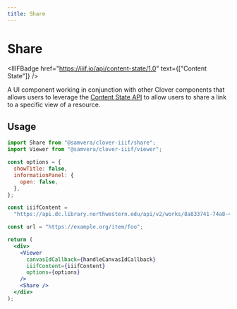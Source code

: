 ```yaml
---
title: Share
---
```



# Share

<IIIFBadge
  href="https://iiif.io/api/content-state/1.0"
  text={["Content State"]}
/>

A UI component working in conjunction with other Clover components that allows users to leverage the [Content State API](https://iiif.io/api/content-state/1.0) to allow users to share a link to a specific view of a resource.

<CloverShare />

## Usage

```jsx
import Share from "@samvera/clover-iiif/share";
import Viewer from "@samvera/clover-iiif/viewer";

const options = {
  showTitle: false,
  informationPanel: {
    open: false,
  },
};

const iiifContent =
  "https://api.dc.library.northwestern.edu/api/v2/works/8a833741-74a8-40dc-bd1d-c416a3b1bb38?as=iiif";

const url = "https://example.org/item/foo";

return (
  <div>
    <Viewer
      canvasIdCallback={handleCanvasIdCallback}
      iiifContent={iiifContent}
      options={options}
    />
    <Share />
  </div>
);
```
